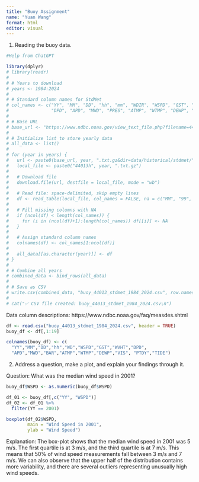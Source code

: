 ```yaml
---
title: "Buoy Assignment"
name: "Yuan Wang"
format: html
editor: visual
---
```


1.  Reading the buoy data.

```r
#Help from ChatGPT

library(dplyr)
# library(readr)
# 
# # Years to download
# years <- 1984:2024
# 
# # Standard column names for StdMet
# col_names <- c("YY", "MM", "DD", "hh", "mm", "WDIR", "WSPD", "GST", "WVHT",
#                "DPD", "APD", "MWD", "PRES", "ATMP", "WTMP", "DEWP", "VIS", "PTDY", "TIDE")
# 
# # Base URL
# base_url <- "https://www.ndbc.noaa.gov/view_text_file.php?filename=44013h"
# 
# # Initialize list to store yearly data
# all_data <- list()
# 
# for (year in years) {
#   url <- paste0(base_url, year, ".txt.gz&dir=data/historical/stdmet/")
#   local_file <- paste0("44013h", year, ".txt.gz")
#   
#   # Download file
#   download.file(url, destfile = local_file, mode = "wb")
#   
#   # Read file: space-delimited, skip empty lines
#   df <- read_table(local_file, col_names = FALSE, na = c("MM", "99", "99.0", "99.00", "999", "9999", "999.0"))
#   
#   # Fill missing columns with NA
#   if (ncol(df) < length(col_names)) {
#     for (i in (ncol(df)+1):length(col_names)) df[[i]] <- NA
#   }
#   
#   # Assign standard column names
#   colnames(df) <- col_names[1:ncol(df)]
#   
#   all_data[[as.character(year)]] <- df
# }
# 
# # Combine all years
# combined_data <- bind_rows(all_data)
# 
# # Save as CSV
# write.csv(combined_data, "buoy_44013_stdmet_1984_2024.csv", row.names = FALSE)
# 
# cat("✅ CSV file created: buoy_44013_stdmet_1984_2024.csv\n")
```

Data column descriptions: https://www.ndbc.noaa.gov/faq/measdes.shtml

```r
df <- read.csv("buoy_44013_stdmet_1984_2024.csv", header = TRUE)
buoy_df <- df[,1:19]

colnames(buoy_df) <- c(
  "YY","MM","DD","hh","WD","WSPD","GST","WVHT","DPD",
  "APD","MWD","BAR","ATMP","WTMP","DEWP","VIS", "PTDY","TIDE")
```

2.  Address a question, make a plot, and explain your findings through it.

Question: What was the median wind speed in 2001?

```r
buoy_df$WSPD <- as.numeric(buoy_df$WSPD)

df_01 <- buoy_df[,c("YY", "WSPD")]
df_02 <- df_01 %>% 
  filter(YY == 2001)

boxplot(df_02$WSPD, 
        main = "Wind Speed in 2001",
        ylab = "Wind Speed")
```

Explanation: The box-plot shows that the median wind speed in 2001 was 5 m/s. The first quartile is at 3 m/s, and the third quartile is at 7 m/s. This means that 50% of wind speed measurements fall between 3 m/s and 7 m/s. We can also observe that the upper half of the distribution contains more variability, and there are several outliers representing unusually high wind speeds.
